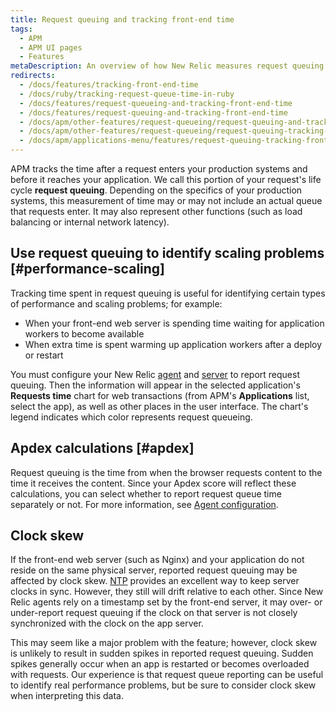 ```yaml
---
title: Request queuing and tracking front-end time
tags:
  - APM
  - APM UI pages
  - Features
metaDescription: An overview of how New Relic measures request queuing and time spent in front-end web servers and load balancers.
redirects:
  - /docs/features/tracking-front-end-time
  - /docs/ruby/tracking-request-queue-time-in-ruby
  - /docs/features/request-queueing-and-tracking-front-end-time
  - /docs/features/request-queuing-and-tracking-front-end-time
  - /docs/apm/other-features/request-queueing/request-queuing-and-tracking-front-end-time
  - /docs/apm/other-features/request-queueing/request-queuing-tracking-front-end-time
  - /docs/apm/applications-menu/features/request-queuing-tracking-front-end-time
---
```


APM tracks the time after a request enters your production systems and before it reaches your application. We call this portion of your request's life cycle **request queuing**. Depending on the specifics of your production systems, this measurement of time may or may not include an actual queue that requests enter. It may also represent other functions (such as load balancing or internal network latency).

## Use request queuing to identify scaling problems [#performance-scaling]

Tracking time spent in request queuing is useful for identifying certain types of performance and scaling problems; for example:

* When your front-end web server is spending time waiting for application workers to become available
* When extra time is spent warming up application workers after a deploy or restart

You must configure your New Relic [agent](/docs/features/configuring-request-queue-reporting) and [server](/docs/features/request-queue-server-configuration-examples) to report request queuing. Then the information will appear in the selected application's **Requests time** chart for web transactions (from APM's **Applications** list, select the app), as well as other places in the user interface. The chart's legend indicates which color represents request queueing.

## Apdex calculations [#apdex]

Request queuing is the time from when the browser requests content to the time it receives the content. Since your Apdex score will reflect these calculations, you can select whether to report request queue time separately or not. For more information, see [Agent configuration](/docs/features/configuring-request-queue-reporting).

## Clock skew

If the front-end web server (such as Nginx) and your application do not reside on the same physical server, reported request queuing may be affected by clock skew. [NTP](http://www.ntp.org/ "Link opens in a new window") provides an excellent way to keep server clocks in sync. However, they still will drift relative to each other. Since New Relic agents rely on a timestamp set by the front-end server, it may over- or under-report request queuing if the clock on that server is not closely synchronized with the clock on the app server.

This may seem like a major problem with the feature; however, clock skew is unlikely to result in sudden spikes in reported request queuing. Sudden spikes generally occur when an app is restarted or becomes overloaded with requests. Our experience is that request queue reporting can be useful to identify real performance problems, but be sure to consider clock skew when interpreting this data.
